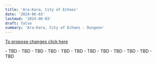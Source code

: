 ```yaml
---
title: 'Ara-Kara, City of Echoes'
date: '2024-06-03'
lastmod: '2024-06-03'
draft: false
summary: 'Ara-Kara, City of Echoes - Dungeon'
---
```


[To propose changes click here](https://github.com/dreamgrove/dreamgrove/commits/master/content/balance)

<Checkbox id="Healer" name="Healer" />

<DungeonCard title="Trash" image="arakara/trash.jpeg">
- TBD 
- TBD 
- TBD
</DungeonCard>

<DungeonCard title="Avanoxx" image="arakara/avanoxx.webp">
- TBD 
- TBD 
- TBD
</DungeonCard>

<DungeonCard title="Anub'zekt" image="arakara/anubzekt.webp">
- TBD 
- TBD 
- TBD
</DungeonCard>

<DungeonCard title="Ki'katal the Harvester" image="arakara/kikatal.webp">
- TBD 
- TBD 
- TBD
</DungeonCard>
